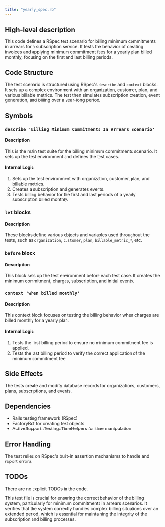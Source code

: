 ```yaml
---
title: "yearly_spec.rb"
---
```


## High-level description
This code defines a RSpec test scenario for billing minimum commitments in arrears for a subscription service. It tests the behavior of creating invoices and applying minimum commitment fees for a yearly plan billed monthly, focusing on the first and last billing periods.

## Code Structure
The test scenario is structured using RSpec's `describe` and `context` blocks. It sets up a complex environment with an organization, customer, plan, and various billable metrics. The test then simulates subscription creation, event generation, and billing over a year-long period.

## Symbols

### `describe 'Billing Minimum Commitments In Arrears Scenario'`
#### Description
This is the main test suite for the billing minimum commitments scenario. It sets up the test environment and defines the test cases.

#### Internal Logic
1. Sets up the test environment with organization, customer, plan, and billable metrics.
2. Creates a subscription and generates events.
3. Tests billing behavior for the first and last periods of a yearly subscription billed monthly.

### `let` blocks
#### Description
These blocks define various objects and variables used throughout the tests, such as `organization`, `customer`, `plan`, `billable_metric_*`, etc.

### `before` block
#### Description
This block sets up the test environment before each test case. It creates the minimum commitment, charges, subscription, and initial events.

### `context 'when billed monthly'`
#### Description
This context block focuses on testing the billing behavior when charges are billed monthly for a yearly plan.

#### Internal Logic
1. Tests the first billing period to ensure no minimum commitment fee is applied.
2. Tests the last billing period to verify the correct application of the minimum commitment fee.

## Side Effects
The tests create and modify database records for organizations, customers, plans, subscriptions, and events.

## Dependencies
- Rails testing framework (RSpec)
- FactoryBot for creating test objects
- ActiveSupport::Testing::TimeHelpers for time manipulation

## Error Handling
The test relies on RSpec's built-in assertion mechanisms to handle and report errors.

## TODOs
There are no explicit TODOs in the code.

This test file is crucial for ensuring the correct behavior of the billing system, particularly for minimum commitments in arrears scenarios. It verifies that the system correctly handles complex billing situations over an extended period, which is essential for maintaining the integrity of the subscription and billing processes.